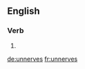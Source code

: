 ==English==

===Verb===
{{head|en}}

# {{en-third-person singular of|unnerve}}

[[de:unnerves]]
[[fr:unnerves]]